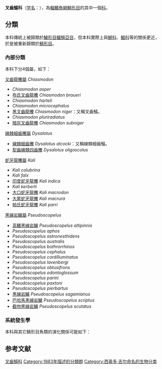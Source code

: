 {{AutoTaxobox
| image = Chiasmodon niger.jpg
| image caption =[[黑叉齒龍鰧|黑叉齒龍鰧]] ''Chiasmodon niger''
| image2 = Pseudoscopelus scriptus.jpg
| image2 caption = [[巴哈馬黑線岩鱸|巴哈馬黑線岩鱸]] ''Pseudoscopelus scriptus''<br>翻攝於圖鑑《''Oceanic Ichthyology''》
| taxon =Chiasmodontidae
| authority =[[Gill|Gill]], 1883
| subdivision =
*[[叉齒龍鰧屬|叉齒龍鰧屬]] ''Chiasmodon''
*[[線棘細齒鰧屬|線棘細齒鰧屬]] ''Dysalotus''
*[[蛇牙龍鰧屬|蛇牙龍鰧屬]] ''Kali''
*[[黑線岩鱸屬|黑線岩鱸屬]] ''Pseudoscopelus''
}}
'''叉齒鱚科'''（[[学名|学名]]：{{lang|la|Chiasmodontidae}}），為[[輻鰭魚綱|輻鰭魚綱]][[鯖形目|鯖形目]]的其中一個[[科|科]]。{{r|Deepfin4|FishBase}}

==分類==
本科傳統上被歸類於[[鱸形目|鱸形目]][[鱷鱚亞目|鱷鱚亞目]]，但本科實際上與[[鯖科|鯖科]]、[[鯧科|鯧科]]等的關係更近，於是被重新歸類於[[鯖形目|鯖形目]]。{{r|Deepfin4|FishBase}}
===內部分類===
本科下分4個屬，如下{{r|FishBase}}：
{{colbegin|3}}
;[[叉齒龍鰧屬|叉齒龍鰧屬]] ''Chiasmodon''
* ''Chiasmodon asper''
*[[布氏叉齒龍鰧|布氏叉齒龍鰧]] ''Chiasmodon braueri''
* ''Chiasmodon harteli''
* ''Chiasmodon microcephalus''
*[[黑叉齒龍鰧|黑叉齒龍鰧]] ''Chiasmodon niger''：又稱叉齒鱚。
* ''Chiasmodon pluriradiatus''
*[[暗灰叉齒龍鰧|暗灰叉齒龍鰧]] ''Chiasmodon subniger''
;[[線棘細齒鰧屬|線棘細齒鰧屬]] ''Dysalotus''
*[[線棘細齒鰧|線棘細齒鰧]] ''Dysalotus alcocki''：又稱線棘細齒鱚。
*[[犁齒線棘四齒鰧|犁齒線棘四齒鰧]] ''Dysalotus oligoscolus''
;[[蛇牙龍鰧屬|蛇牙龍鰧屬]] ''Kali''
* ''Kali colubrina''
* ''Kali falx''
*[[印度蛇牙龍鰧|印度蛇牙龍鰧]] ''Kali indica''
* ''Kali kerberti''
*[[大口蛇牙龍鰧|大口蛇牙龍鰧]] ''Kali macrodon''
*[[大尾蛇牙龍鰧|大尾蛇牙龍鰧]] ''Kali macrura''
*[[帕氏蛇牙龍鰧|帕氏蛇牙龍鰧]] ''Kali parri''

;[[黑線岩鱸屬|黑線岩鱸屬]] ''Pseudoscopelus''
*[[高鰭黑線岩鱸|高鰭黑線岩鱸]] ''Pseudoscopelus altipinnis''
* ''Pseudoscopelus aphos''
* ''Pseudoscopelus astronesthidens''
* ''Pseudoscopelus australis''
* ''Pseudoscopelus bothrorrhinos''
* ''Pseudoscopelus cephalus''
* ''Pseudoscopelus cordilluminatus''
* ''Pseudoscopelus lavenbergi''
* ''Pseudoscopelus obtusifrons''
* ''Pseudoscopelus odontoglossum''
* ''Pseudoscopelus parini''
* ''Pseudoscopelus paxtoni''
* ''Pseudoscopelus pierbartus''
*[[黑線岩鱸|黑線岩鱸]] ''Pseudoscopelus sagamianus''
*[[巴哈馬黑線岩鱸|巴哈馬黑線岩鱸]] ''Pseudoscopelus scriptus''
*[[截吻黑線岩鱸|截吻黑線岩鱸]] ''Pseudoscopelus scutatus''
{{colend}}

===系統發生學===
本科與其它鯖形目魚類的演化關係可能如下{{r|Deepfin4}}：
{{鯖形目支序分類法}}

==参考文献==
{{reflist|refs=
<ref name="Deepfin4">{{Betancur-R et al., 2017}}</ref>
<ref name="FishBase">{{FishBase family|Chiasmodontidae|April|2020}}</ref>
}}

{{Taxonbar|from=Q684582}}

{{DEFAULTSORT:Chiasmodontidae}}
[[Category:叉齒鱚科|]]
[[Category:1883年描述的分類群|Category:1883年描述的分類群]]
[[Category:西奥多·吉尔命名的生物分类|Category:西奥多·吉尔命名的生物分类]]